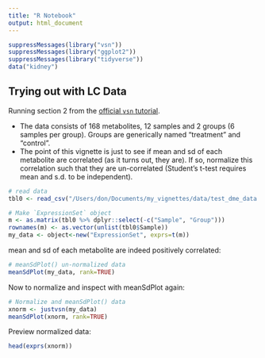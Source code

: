 ```yaml
---
title: "R Notebook"
output: html_document
---
```


```r
suppressMessages(library("vsn"))
suppressMessages(library("ggplot2"))
suppressMessages(library("tidyverse"))
data("kidney")
```

## Trying out with LC Data

Running section 2 from the [official `vsn` tutorial](https://bioconductor.org/packages/release/bioc/vignettes/vsn/inst/doc/A-vsn.html#assessing-the-performance-of-vsn). 

* The data consists of 168 metabolites, 12 samples and 2 groups (6 samples per group). Groups are generically named "treatment" and "control".
* The point of this vignette is just to see if mean and sd of each metabolite are correlated (as it turns out, they are). If so, normalize this correlation such that they are un-correlated (Student's t-test requires mean and s.d. to be independent). 


```r
# read data
tbl0 <- read_csv("/Users/don/Documents/my_vignettes/data/test_dme_data.csv") %>% replace(is.na(.), 0)

# Make `ExpressionSet` object
m <- as.matrix(tbl0 %>% dplyr::select(-c("Sample", "Group")))
rownames(m) <- as.vector(unlist(tbl0$Sample))
my_data <- object<-new("ExpressionSet", exprs=t(m))
```

mean and sd of each metabolite are indeed positively correlated:

```r
# meanSdPlot() un-normalized data
meanSdPlot(my_data, rank=TRUE)
```

Now to normalize and inspect with meanSdPlot again:

```r
# Normalize and meanSdPlot() data
xnorm <- justvsn(my_data)
meanSdPlot(xnorm, rank=TRUE)
```

Preview normalized data:
```r
head(exprs(xnorm))
```

